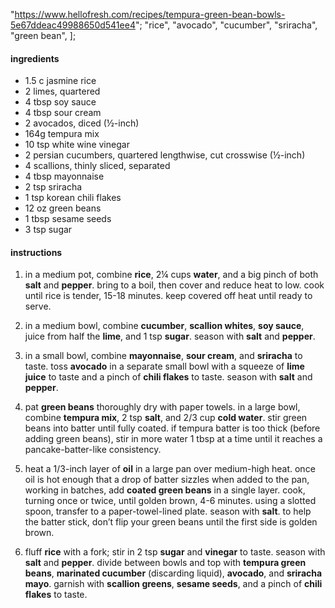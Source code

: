   "https://www.hellofresh.com/recipes/tempura-green-bean-bowls-5e67ddeac49988650d541ee4";
  "rice",
  "avocado",
  "cucumber",
  "sriracha",
  "green bean",
];

#### ingredients

- 1.5 c jasmine rice
- 2 limes, quartered
- 4 tbsp soy sauce
- 4 tbsp sour cream
- 2 avocados, diced (½-inch)
- 164g tempura mix
- 10 tsp white wine vinegar
- 2 persian cucumbers, quartered lengthwise, cut crosswise (½-inch)
- 4 scallions, thinly sliced, separated
- 4 tbsp mayonnaise
- 2 tsp sriracha
- 1 tsp korean chili flakes
- 12 oz green beans
- 1 tbsp sesame seeds
- 3 tsp sugar

#### instructions

1. in a medium pot, combine **rice**, 2¼ cups **water**, and a big pinch of both **salt** and **pepper**. bring to a boil, then cover and reduce heat to low. cook until rice is tender, 15-18 minutes. keep covered off heat until ready to serve.

2. in a medium bowl, combine **cucumber**, **scallion whites**, **soy sauce**, juice from half the **lime**, and 1 tsp **sugar**. season with **salt** and **pepper**.

3. in a small bowl, combine **mayonnaise**, **sour cream**, and **sriracha** to taste. toss **avocado** in a separate small bowl with a squeeze of **lime juice** to taste and a pinch of **chili flakes** to taste. season with **salt** and **pepper**.

4. pat **green beans** thoroughly dry with paper towels. in a large bowl, combine **tempura mix**, 2 tsp **salt**, and 2/3 cup **cold water**. stir green beans into batter until fully coated. if tempura batter is too thick (before adding green beans), stir in more water 1 tbsp at a time until it reaches a pancake-batter-like consistency.

5. heat a 1/3-inch layer of **oil** in a large pan over medium-high heat. once oil is hot enough that a drop of batter sizzles when added to the pan, working in batches, add **coated green beans** in a single layer. cook, turning once or twice, until golden brown, 4-6 minutes. using a slotted spoon, transfer to a paper-towel-lined plate. season with **salt**. to help the batter stick, don’t flip your green beans until the first side is golden brown.

6. fluff **rice** with a fork; stir in 2 tsp **sugar** and **vinegar** to taste. season with **salt** and **pepper**. divide between bowls and top with **tempura green beans**, **marinated cucumber** (discarding liquid), **avocado**, and **sriracha mayo**. garnish with **scallion greens**, **sesame seeds**, and a pinch of **chili flakes** to taste.

